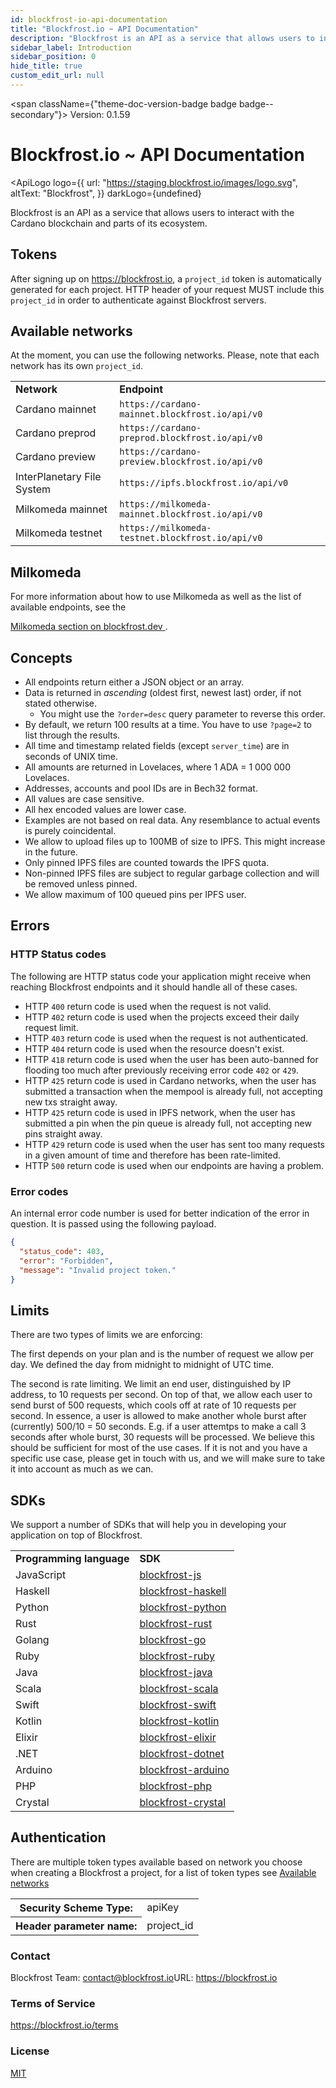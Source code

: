 ```yaml
---
id: blockfrost-io-api-documentation
title: "Blockfrost.io ~ API Documentation"
description: "Blockfrost is an API as a service that allows users to interact with the Cardano blockchain and parts of its ecosystem."
sidebar_label: Introduction
sidebar_position: 0
hide_title: true
custom_edit_url: null
---
```



<span className={"theme-doc-version-badge badge badge--secondary"}>
  Version: 0.1.59
</span>

<h1 className={"openapi__heading"}>Blockfrost.io ~ API Documentation</h1>

<ApiLogo
  logo={{
    url: "https://staging.blockfrost.io/images/logo.svg",
    altText: "Blockfrost",
  }}
  darkLogo={undefined}
></ApiLogo>

Blockfrost is an API as a service that allows users to interact with the Cardano blockchain and parts of its ecosystem.

## Tokens

After signing up on https://blockfrost.io, a `project_id` token is automatically generated for each project.
HTTP header of your request MUST include this `project_id` in order to authenticate against Blockfrost servers.

## Available networks

At the moment, you can use the following networks. Please, note that each network has its own `project_id`.

<table>
  <tr>
    <td>
      <b>Network</b>
    </td>
    <td>
      <b>Endpoint</b>
    </td>
  </tr>
  <tr>
    <td>Cardano mainnet</td>
    <td>
      <code>https://cardano-mainnet.blockfrost.io/api/v0</code>
    </td>
  </tr>
  <tr>
    <td>Cardano preprod</td>
    <td>
      <code>https://cardano-preprod.blockfrost.io/api/v0</code>
    </td>
  </tr>
  <tr>
    <td>Cardano preview</td>
    <td>
      <code>https://cardano-preview.blockfrost.io/api/v0</code>
    </td>
  </tr>
  <tr>
    <td>InterPlanetary File System</td>
    <td>
      <code>https://ipfs.blockfrost.io/api/v0</code>
    </td>
  </tr>
  <tr>
    <td>Milkomeda mainnet</td>
    <td>
      <code>https://milkomeda-mainnet.blockfrost.io/api/v0</code>
    </td>
  </tr>
  <tr>
    <td>Milkomeda testnet</td>
    <td>
      <code>https://milkomeda-testnet.blockfrost.io/api/v0</code>
    </td>
  </tr>
</table>

## Milkomeda

For more information about how to use Milkomeda as well as the list of available endpoints, see the

<a href="https://blockfrost.dev/docs/start-building/milkomeda">
  Milkomeda section on blockfrost.dev
</a>
.

## Concepts

- All endpoints return either a JSON object or an array.
- Data is returned in _ascending_ (oldest first, newest last) order, if not stated otherwise.
  - You might use the `?order=desc` query parameter to reverse this order.
- By default, we return 100 results at a time. You have to use `?page=2` to list through the results.
- All time and timestamp related fields (except `server_time`) are in seconds of UNIX time.
- All amounts are returned in Lovelaces, where 1 ADA = 1 000 000 Lovelaces.
- Addresses, accounts and pool IDs are in Bech32 format.
- All values are case sensitive.
- All hex encoded values are lower case.
- Examples are not based on real data. Any resemblance to actual events is purely coincidental.
- We allow to upload files up to 100MB of size to IPFS. This might increase in the future.
- Only pinned IPFS files are counted towards the IPFS quota.
- Non-pinned IPFS files are subject to regular garbage collection and will be removed unless pinned.
- We allow maximum of 100 queued pins per IPFS user.

## Errors

### HTTP Status codes

The following are HTTP status code your application might receive when reaching Blockfrost endpoints and
it should handle all of these cases.

- HTTP `400` return code is used when the request is not valid.
- HTTP `402` return code is used when the projects exceed their daily request limit.
- HTTP `403` return code is used when the request is not authenticated.
- HTTP `404` return code is used when the resource doesn't exist.
- HTTP `418` return code is used when the user has been auto-banned for flooding too much after previously receiving error code `402` or `429`.
- HTTP `425` return code is used in Cardano networks, when the user has submitted a transaction when the mempool is already full, not accepting new txs straight away.
- HTTP `425` return code is used in IPFS network, when the user has submitted a pin when the pin queue is already full, not accepting new pins straight away.
- HTTP `429` return code is used when the user has sent too many requests in a given amount of time and therefore has been rate-limited.
- HTTP `500` return code is used when our endpoints are having a problem.

### Error codes

An internal error code number is used for better indication of the error in question. It is passed using the following payload.

```json
{
  "status_code": 403,
  "error": "Forbidden",
  "message": "Invalid project token."
}
```

## Limits

There are two types of limits we are enforcing:

The first depends on your plan and is the number of request we allow per day. We defined the day from midnight to midnight of UTC time.

The second is rate limiting. We limit an end user, distinguished by IP address, to 10 requests per second. On top of that, we allow
each user to send burst of 500 requests, which cools off at rate of 10 requests per second. In essence, a user is allowed to make another
whole burst after (currently) 500/10 = 50 seconds. E.g. if a user attemtps to make a call 3 seconds after whole burst, 30 requests will be processed.
We believe this should be sufficient for most of the use cases. If it is not and you have a specific use case, please get in touch with us, and
we will make sure to take it into account as much as we can.

## SDKs

We support a number of SDKs that will help you in developing your application on top of Blockfrost.

<table>
  <tr>
    <td>
      <b>Programming language</b>
    </td>
    <td>
      <b>SDK</b>
    </td>
  </tr>
  <tr>
    <td>JavaScript</td>
    <td>
      <a href="https://github.com/blockfrost/blockfrost-js">blockfrost-js</a>
    </td>
  </tr>
  <tr>
    <td>Haskell</td>
    <td>
      <a href="https://github.com/blockfrost/blockfrost-haskell">
        blockfrost-haskell
      </a>
    </td>
  </tr>
  <tr>
    <td>Python</td>
    <td>
      <a href="https://github.com/blockfrost/blockfrost-python">
        blockfrost-python
      </a>
    </td>
  </tr>
  <tr>
    <td>Rust</td>
    <td>
      <a href="https://github.com/blockfrost/blockfrost-rust">
        blockfrost-rust
      </a>
    </td>
  </tr>
  <tr>
    <td>Golang</td>
    <td>
      <a href="https://github.com/blockfrost/blockfrost-go">blockfrost-go</a>
    </td>
  </tr>
  <tr>
    <td>Ruby</td>
    <td>
      <a href="https://github.com/blockfrost/blockfrost-ruby">
        blockfrost-ruby
      </a>
    </td>
  </tr>
  <tr>
    <td>Java</td>
    <td>
      <a href="https://github.com/blockfrost/blockfrost-java">
        blockfrost-java
      </a>
    </td>
  </tr>
  <tr>
    <td>Scala</td>
    <td>
      <a href="https://github.com/blockfrost/blockfrost-scala">
        blockfrost-scala
      </a>
    </td>
  </tr>
  <tr>
    <td>Swift</td>
    <td>
      <a href="https://github.com/blockfrost/blockfrost-swift">
        blockfrost-swift
      </a>
    </td>
  </tr>
  <tr>
    <td>Kotlin</td>
    <td>
      <a href="https://github.com/blockfrost/blockfrost-kotlin">
        blockfrost-kotlin
      </a>
    </td>
  </tr>
  <tr>
    <td>Elixir</td>
    <td>
      <a href="https://github.com/blockfrost/blockfrost-elixir">
        blockfrost-elixir
      </a>
    </td>
  </tr>
  <tr>
    <td>.NET</td>
    <td>
      <a href="https://github.com/blockfrost/blockfrost-dotnet">
        blockfrost-dotnet
      </a>
    </td>
  </tr>
  <tr>
    <td>Arduino</td>
    <td>
      <a href="https://github.com/blockfrost/blockfrost-arduino">
        blockfrost-arduino
      </a>
    </td>
  </tr>
  <tr>
    <td>PHP</td>
    <td>
      <a href="https://github.com/blockfrost/blockfrost-php">blockfrost-php</a>
    </td>
  </tr>
  <tr>
    <td>Crystal</td>
    <td>
      <a href="https://github.com/blockfrost/blockfrost-crystal">
        blockfrost-crystal
      </a>
    </td>
  </tr>
</table>

<div style={{"marginBottom":"2rem"}}><h2 id={"authentication"} style={{"marginBottom":"1rem"}}>Authentication</h2><SchemaTabs className={"openapi-tabs__security-schemes"}><TabItem label={"API Key: ApiKeyAuth"} value={"ApiKeyAuth"}>

There are multiple token types available based on network you choose
when creating a Blockfrost a project, for a list of token types
see [Available networks](#section/Available-networks)

<div><table><tbody><tr><th>Security Scheme Type:</th><td>apiKey</td></tr><tr><th>Header parameter name:</th><td>project_id</td></tr></tbody></table></div></TabItem></SchemaTabs></div><div style={{"display":"flex","flexDirection":"column","marginBottom":"var(--ifm-paragraph-margin-bottom)"}}><h3 style={{"marginBottom":"0.25rem"}}>Contact</h3><span>Blockfrost Team: <a href={"mailto:contact@blockfrost.io"}>contact@blockfrost.io</a></span><span>URL: <a href={"https://blockfrost.io"}>https://blockfrost.io</a></span></div><div style={{"marginBottom":"var(--ifm-paragraph-margin-bottom)"}}><h3 style={{"marginBottom":"0.25rem"}}>Terms of Service</h3><a href={"https://blockfrost.io/terms"}>https://blockfrost.io/terms</a></div><div style={{"marginBottom":"var(--ifm-paragraph-margin-bottom)"}}><h3 style={{"marginBottom":"0.25rem"}}>License</h3><a href={"https://opensource.org/licenses/MIT"}>MIT</a></div>

